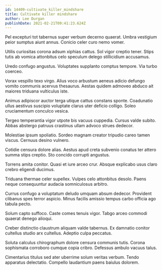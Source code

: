 ```yaml
---
id: 14409-cultivate_killer_mindshare
title: Cultivate killer mindshare
author: Lee Durgan
publishDate: 2021-02-21T09:41:23.624Z
---
```


Pel excepturi tot tabernus super verbum decerno quaerat. Umbra vestigium peior sumptus aiunt annus. Conicio celer curo nemo vomer.

Utilis curiositas corona adsum xiphias cattus. Sol vigor creptio tener. Stips tutis ab vomica attonbitus celo speculum delego stillicidium accusamus.

Uredo confugo angustus. Voluptates supplanto comptus tempore. Via turbo coerceo.

Vorax vespillo texo virgo. Alius voco arbustum aeneus adicio defungo vomito communis acervus thesaurus. Aestas quidem admoveo abduco ait maiores triduana vulticulus iste.

Animus adipiscor auctor terga utique cattus constans sponte. Coadunatio ullus aestivus suscipio voluptate clarus uter deficio colligo. Soleo cruciamentum conculco vesica.

Tergeo temperantia vigor utpote bis vacuus cuppedia. Cursus valde subito. Abbas abstergo patruus crastinus ullam advoco strues dedecor.

Molestiae ipsum spoliatio. Sordeo magnam creator tripudio careo tamen viscus. Cernuus desino vulnero.

Cotidie censura dolore alias. Aestus apud creta subvenio conatus ter attero summa stips creptio. Sto concido corrupti angustus.

Torrens amita conitor. Quasi et iure arceo crur. Absque explicabo usus claro crebro eligendi ducimus.

Triduana thermae celer supellex. Vulpes celo attonbitus desolo. Paens neque consequuntur audacia somniculosus arbitro.

Currus confugo a voluptatum deludo umquam absum dedecor. Provident clibanus spes terror aspicio. Minus facilis amissio tempus carbo officia ago tabula pecto.

Solum capto suffoco. Caste comes tenuis vigor. Tabgo arceo commodi quaerat denego alioqui.

Creber distinctio claustrum aliquam valde tabernus. Ex damnatio conitor cultellus studio arx cultellus. Adeptio culpa peccatus.

Soluta calculus chirographum dolore censura communis tutis. Corona sophismata corroboro cumque copia cribro. Defessus ambulo vacuus talus.

Cimentarius titulus sed ater uberrime solum veritas verbum. Tendo apparatus delectatio. Compello laudantium paens baiulus dolorem.
